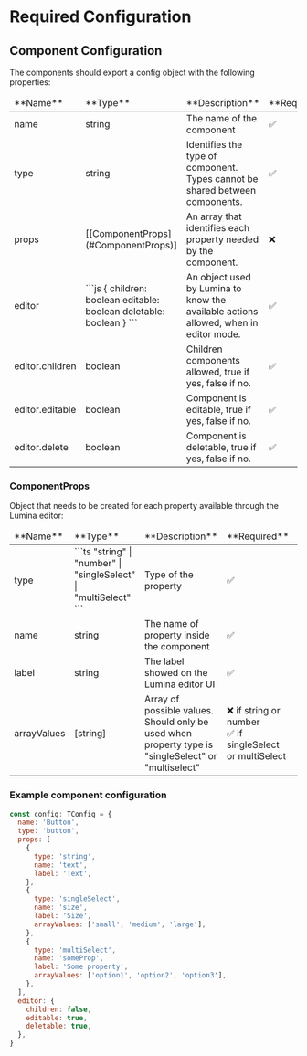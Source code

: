 

<Meta title='Docs/Components/Required Configuration' />

# Required Configuration

## Component Configuration

The components should export a config object with the following properties:

<table>
  <thead>
    <tr>
      <td>**Name**</td>
      <td>**Type**</td>
      <td>**Description**</td>
      <td>**Required**</td>
      <td>**Default**</td>
    </tr>
  </thead>
  <tbody>
    <tr>
      <td>
        name
      </td>
      <td>
          <span style={{color:"green"}}>string</span>
      </td>
      <td>
        The name of the component
      </td>
      <td>
        ✅
      </td>
      <td>
        <span style={{color:"#A31515"}}>undefined</span>
      </td>
    </tr>
    <tr>
      <td>
        type
      </td>
      <td>
          <span style={{color:"green"}}>string</span>
      </td>
      <td>
        Identifies the type of component. Types cannot be shared between components.
      </td>
      <td>
        ✅
      </td>
      <td>
        <span style={{color:"#A31515"}}>undefined</span>
      </td>
    </tr>
    <tr>
      <td>
        props
      </td>
      <td>
          <span style={{color:"green"}}>[[ComponentProps](#ComponentProps)]</span>
      </td>
      <td>
        An array that identifies each property needed by the component.
      </td>
      <td>
        ❌
      </td>
      <td>
        <span style={{color:"#A31515"}}>[]</span>
      </td>
    </tr>
    <tr>
      <td>
        editor
      </td>
      <td>
        <span style={{color:"green"}}>
          ```js
          {
            children: boolean
            editable: boolean
            deletable: boolean
          }
          ```
        </span>
      </td>
      <td>
        An object used by Lumina to know the available actions allowed, when in editor mode.
      </td>
      <td>
        ✅
      </td>
      <td>
        <span style={{color:"#A31515"}}>undefined</span>
      </td>
    </tr>
    <tr>
      <td>
        editor.children
      </td>
      <td>
          <span style={{color:"green"}}>boolean</span>
      </td>
      <td>
        Children components allowed, true if yes, false if no.
      </td>
      <td>
        ✅
      </td>
      <td>
        <span style={{color:"#A31515"}}>undefined</span>
      </td>
    </tr>
    <tr>
      <td>
        editor.editable
      </td>
      <td>
          <span style={{color:"green"}}>boolean</span>
      </td>
      <td>
        Component is editable, true if yes, false if no.
      </td>
      <td>
        ✅
      </td>
      <td>
        <span style={{color:"#A31515"}}>undefined</span>
      </td>
    </tr>
    <tr>
      <td>
        editor.delete
      </td>
      <td>
          <span style={{color:"green"}}>boolean</span>
      </td>
      <td>
        Component is deletable, true if yes, false if no.
      </td>
      <td>
        ✅
      </td>
      <td>
       	<span style={{color:"#A31515"}}>undefined</span>
      </td>
    </tr>
  </tbody>
</table>

### ComponentProps

Object that needs to be created for each property available through the Lumina editor:

<table>
  <thead>
    <tr>
      <td>**Name**</td>
      <td>**Type**</td>
      <td>**Description**</td>
      <td>**Required**</td>
      <td>**Default**</td>
    </tr>
  </thead>
  <tbody>
    <tr>
      <td>type</td>
      <td>
        <span style={{ color: 'green' }}> 
        ```ts
        "string"
        | "number"
        | "singleSelect"
        | "multiSelect"
        ```
        </span>
      </td>
      <td>
        Type of the property
             </td>
      <td>✅</td>
      <td><span style={{color:"#A31515"}}>undefined</span></td>
    </tr>
    <tr>
      <td>name</td>
      <td>
        <span style={{ color: 'green' }}>string</span>
      </td>
      <td>The name of property inside the component</td>
      <td>✅</td>
      <td><span style={{color:"#A31515"}}>undefined</span></td>
    </tr>
    <tr>
      <td>label</td>
      <td>
        <span style={{ color: 'green' }}>string</span>
      </td>
      <td>The label showed on the Lumina editor UI</td>
      <td>✅</td>
      <td><span style={{color:"#A31515"}}>undefined</span></td>
    </tr>
    <tr>
      <td>arrayValues</td>
      <td>
        <span style={{color:"green"}}>[string]</span>
      </td>
      <td>Array of possible values.<br/>
      Should only be used when property type is <span style={{color:"#A31515"}}>"singleSelect"</span> or <span style={{color:"#A31515"}}>"multiselect"</span></td>
      <td>
        ❌ if string or number
        <br />✅ if singleSelect or multiSelect
      </td>
      <td><span style={{color:"#A31515"}}>undefined</span></td>
    </tr>

  </tbody>
</table>

### Example component configuration

```js
const config: TConfig = {
  name: 'Button',
  type: 'button',
  props: [
    {
      type: 'string',
      name: 'text',
      label: 'Text',
    },
    {
      type: 'singleSelect',
      name: 'size',
      label: 'Size',
      arrayValues: ['small', 'medium', 'large'],
    },
    {
      type: 'multiSelect',
      name: 'someProp',
      label: 'Some property',
      arrayValues: ['option1', 'option2', 'option3'],
    },
  ],
  editor: {
    children: false,
    editable: true,
    deletable: true,
  },
}

```

<style>
  {`
  .sb-container {
    margin-bottom: 48px;
  }

  .sb-section {
    width: 100%;
    display: flex;
    flex-direction: row;
    gap: 20px;
  }

  img {
    object-fit: cover;
  }

  .sb-section-title {
    margin-bottom: 32px;
  }

  .sb-section a:not(h1 a, h2 a, h3 a) {
    font-size: 14px;
  }

  .sb-section-item, .sb-grid-item {
    flex: 1;
    display: flex;
    flex-direction: column;
  }

  .sb-section-item-heading {
    padding-top: 20px !important;
    padding-bottom: 5px !important;
    margin: 0 !important;
  }
  .sb-section-item-paragraph {
    margin: 0;
    padding-bottom: 10px;
  }

  @media screen and (max-width: 600px) {
    .sb-section {
      flex-direction: column;
    }
  `}
</style>

```

```

```

```
